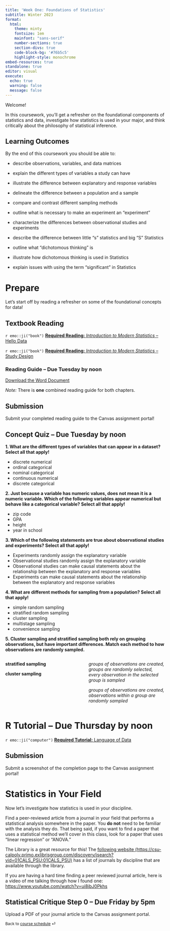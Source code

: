 ```yaml
---
title: 'Week One: Foundations of Statistics'
subtitle: Winter 2023
format:
  html:
    theme: minty
    fontsize: 1em
    mainfont: "sans-serif"
    number-sections: true
    section-divs: true
    code-block-bg: '#76b5c5'
    highlight-style: monochrome
embed-resources: true
standalone: true
editor: visual
execute:
  echo: true
  warning: false
  message: false
---
```


Welcome!

In this coursework, you'll get a refresher on the foundational components of statistics and data, investigate how statistics is used in your major, and think critically about the philosophy of statistical inference.

## Learning Outcomes

By the end of this coursework you should be able to:

-   describe observations, variables, and data matrices

-   explain the different types of variables a study can have

-   illustrate the difference between explanatory and response variables

-   delineate the difference between a population and a sample

-   compare and contrast different sampling methods

-   outline what is necessary to make an experiment an "experiment"

-   characterize the differences between observational studies and experiments

-   describe the difference between little "s" statistics and big "S" Statistics

-   outline what "dichotomous thinking" is

-   illustrate how dichotomous thinking is used in Statistics

-   explain issues with using the term "significant" in Statistics

# Prepare

Let's start off by reading a refresher on some of the foundational concepts for data!

## Textbook Reading

`r emo::ji("book")` [**Required Reading:** *Introduction to Modern Statistics* -- Hello Data](https://openintro-ims.netlify.app/data-hello.html)

`r emo::ji("book")` [**Required Reading:** *Introduction to Modern Statistics* -- Study Design](https://openintro-ims.netlify.app/data-design.html)

### Reading Guide -- Due Tuesday by noon

[Download the Word Document](reading-guide/week1-reading.docx)

*Note:* There is **one** combined reading guide for both chapters. 

::: callout-note
# Submission

Submit your completed reading guide to the Canvas assignment portal!
:::

## Concept Quiz -- Due Tuesday by noon

**1.  What are the different types of variables that can appear in a dataset? Select all that apply!**

-   discrete numerical
-   ordinal categorical
-   nominal categorical
-   continuous numerical
-   discrete categorical

**2.  Just because a variable has numeric values, does not mean it is a numeric variable. Which of the following variables appear numerical but behave like a categorical variable? Select all that apply!**

-   zip code
-   GPA
-   height
-   year in school

**3.  Which of the following statements are true about observational studies and experiments? Select all that apply!**

-   Experiments randomly assign the explanatory variable
-   Observational studies randomly assign the explanatory variable
-   Observational studies can make causal statements about the relationship between the explanatory and response variables
-   Experiments can make causal statements about the relationship between the explanatory and response variables

**4.  What are different methods for sampling from a population? Select all that apply!**

-   simple random sampling
-   stratified random sampling
-   cluster sampling
-   multistage sampling
-   convenience sampling

**5.  Cluster sampling and stratified sampling both rely on grouping observations, but have important differences. Match each method to how observations are randomly sampled.**

::: columns
::: {.column width="35%"}
**stratified sampling**

**cluster sampling**
:::

::: {.column width="35%"}
*groups of observations are created, groups are randomly selected, every observation in the selected group is sampled*

*groups of observations are created, observations within a group are randomly sampled*
:::
:::

# R Tutorial -- Due Thursday by noon

`r emo::ji("computer")` [**Required Tutorial:** Language of Data](https://openintro.shinyapps.io/ims-01-data-01/#section-welcome)

::: callout-note
# Submission

Submit a screenshot of the completion page to the Canvas assignment portal!
:::

# Statistics in Your Field

Now let's investigate how statistics is used in your discipline.

Find a peer-reviewed article from a journal in your field that performs a statistical analysis somewhere in the paper. You **do not** need to be familiar with the analysis they do. That being said, if you want to find a paper that uses a statistical method we'll cover in this class, look for a paper that uses "linear regression" or "ANOVA."

The Library is a great resource for this! The [following website (https://csu-calpoly.primo.exlibrisgroup.com/discovery/jsearch?vid=01CALS_PSU:01CALS_PSU)](https://csu-calpoly.primo.exlibrisgroup.com/discovery/jsearch?vid=01CALS_PSU:01CALS_PSU) has a list of journals by discipline that are available through the library.

::: callout-tip

If you are having a hard time finding a peer reviewed journal article, here is a video of me talking through how I found one: <https://www.youtube.com/watch?v=ui8ibJ0Pkhs>
:::

## Statistical Critique Step 0 -- Due Friday by 5pm

Upload a PDF of your journal article to the Canvas assignment portal.

::: {style="font-size: 0.875em;"}
Back to [course schedule](/ "Course schedule") ⏎
:::
